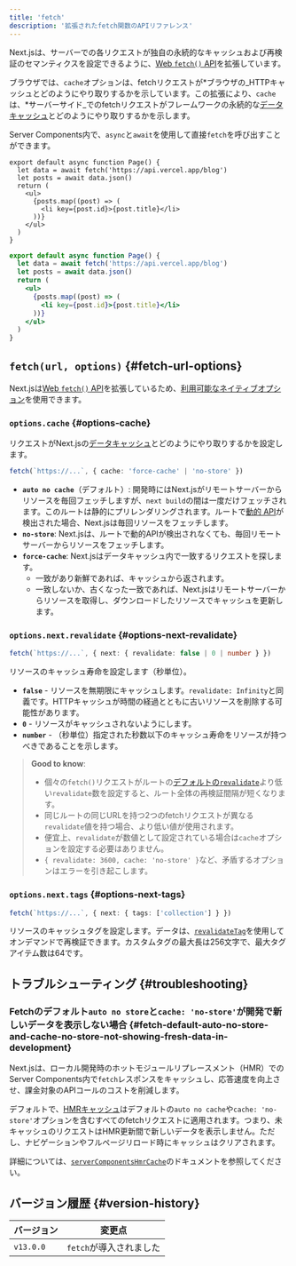 ```yaml
---
title: 'fetch'
description: '拡張されたfetch関数のAPIリファレンス'
---
```


Next.jsは、サーバーでの各リクエストが独自の永続的なキャッシュおよび再検証のセマンティクスを設定できるように、[Web `fetch()` API](https://developer.mozilla.org/docs/Web/API/Fetch_API)を拡張しています。

ブラウザでは、`cache`オプションは、fetchリクエストが*ブラウザの\_HTTPキャッシュとどのようにやり取りするかを示しています。この拡張により、`cache`は、*サーバーサイド\_でのfetchリクエストがフレームワークの永続的な[データキャッシュ](/docs/app/building-your-application/caching#data-cache)とどのようにやり取りするかを示します。

Server Components内で、`async`と`await`を使用して直接`fetch`を呼び出すことができます。

<Tabs>
<TabItem value="tsx" label="TypeScript">

```tsx title="app/page.tsx" switcher
export default async function Page() {
  let data = await fetch('https://api.vercel.app/blog')
  let posts = await data.json()
  return (
    <ul>
      {posts.map((post) => (
        <li key={post.id}>{post.title}</li>
      ))}
    </ul>
  )
}
```

</TabItem>
<TabItem value="jsx" label="JavaScript">

```jsx title="app/page.js" switcher
export default async function Page() {
  let data = await fetch('https://api.vercel.app/blog')
  let posts = await data.json()
  return (
    <ul>
      {posts.map((post) => (
        <li key={post.id}>{post.title}</li>
      ))}
    </ul>
  )
}
```

</TabItem>
</Tabs>

## `fetch(url, options)` {#fetch-url-options}

Next.jsは[Web `fetch()` API](https://developer.mozilla.org/docs/Web/API/Fetch_API)を拡張しているため、[利用可能なネイティブオプション](https://developer.mozilla.org/docs/Web/API/fetch#parameters)を使用できます。

### `options.cache` {#options-cache}

リクエストがNext.jsの[データキャッシュ](/docs/app/building-your-application/caching#data-cache)とどのようにやり取りするかを設定します。

```ts
fetch(`https://...`, { cache: 'force-cache' | 'no-store' })
```

- **`auto no cache`**（デフォルト）: 開発時にはNext.jsがリモートサーバーからリソースを毎回フェッチしますが、`next build`の間は一度だけフェッチされます。このルートは静的にプリレンダリングされます。ルートで[動的 API](/docs/app/building-your-application/rendering/server-components#dynamic-rendering)が検出された場合、Next.jsは毎回リソースをフェッチします。
- **`no-store`**: Next.jsは、ルートで動的APIが検出されなくても、毎回リモートサーバーからリソースをフェッチします。
- **`force-cache`**: Next.jsはデータキャッシュ内で一致するリクエストを探します。
  - 一致があり新鮮であれば、キャッシュから返されます。
  - 一致しないか、古くなった一致であれば、Next.jsはリモートサーバーからリソースを取得し、ダウンロードしたリソースでキャッシュを更新します。

### `options.next.revalidate` {#options-next-revalidate}

```ts
fetch(`https://...`, { next: { revalidate: false | 0 | number } })
```

リソースのキャッシュ寿命を設定します（秒単位）。

- **`false`** - リソースを無期限にキャッシュします。`revalidate: Infinity`と同義です。HTTPキャッシュが時間の経過とともに古いリソースを削除する可能性があります。
- **`0`** - リソースがキャッシュされないようにします。
- **`number`** - （秒単位）指定された秒数以下のキャッシュ寿命をリソースが持つべきであることを示します。

> **Good to know**:
>
> - 個々の`fetch()`リクエストがルートの[デフォルトの`revalidate`](/docs/app/api-reference/file-conventions/route-segment-config#revalidate)より低い`revalidate`数を設定すると、ルート全体の再検証間隔が短くなります。
> - 同じルートの同じURLを持つ2つのfetchリクエストが異なる`revalidate`値を持つ場合、より低い値が使用されます。
> - 便宜上、`revalidate`が数値として設定されている場合は`cache`オプションを設定する必要はありません。
> - `{ revalidate: 3600, cache: 'no-store' }`など、矛盾するオプションはエラーを引き起こします。

### `options.next.tags` {#options-next-tags}

```ts
fetch(`https://...`, { next: { tags: ['collection'] } })
```

リソースのキャッシュタグを設定します。データは、[`revalidateTag`](https://nextjs.org/docs/app/api-reference/functions/revalidateTag)を使用してオンデマンドで再検証できます。カスタムタグの最大長は256文字で、最大タグアイテム数は64です。

## トラブルシューティング {#troubleshooting}

### Fetchのデフォルト`auto no store`と`cache: 'no-store'`が開発で新しいデータを表示しない場合 {#fetch-default-auto-no-store-and-cache-no-store-not-showing-fresh-data-in-development}

Next.jsは、ローカル開発時のホットモジュールリプレースメント（HMR）でのServer Components内で`fetch`レスポンスをキャッシュし、応答速度を向上させ、課金対象のAPIコールのコストを削減します。

デフォルトで、[HMRキャッシュ](/docs/app/api-reference/config/next-config-js/serverComponentsHmrCache)はデフォルトの`auto no cache`や`cache: 'no-store'`オプションを含むすべてのfetchリクエストに適用されます。つまり、未キャッシュのリクエストはHMR更新間で新しいデータを表示しません。ただし、ナビゲーションやフルページリロード時にキャッシュはクリアされます。

詳細については、[`serverComponentsHmrCache`](/docs/app/api-reference/config/next-config-js/serverComponentsHmrCache)のドキュメントを参照してください。

## バージョン履歴 {#version-history}

| バージョン | 変更点                  |
| ---------- | ----------------------- |
| `v13.0.0`  | `fetch`が導入されました |
